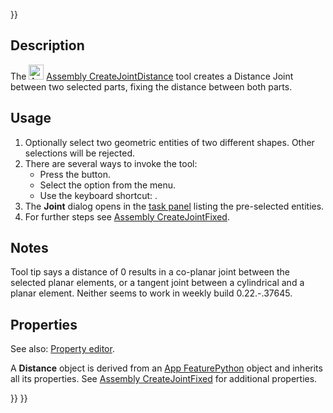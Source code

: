 <languages/>
{{UnfinishedDocu{{#translation:}}}}

{{Docnav
|[[Assembly_CreateJointBall|CreateJointBall]]
|[[Assembly_CreateJointParallel|CreateJointParallel]]
|[[Assembly_Workbench|Assembly]]
|IconL=Assembly_CreateJointBall.svg
|IconR=Assembly_CreateJointParallel.svg
|IconC=Workbench_Assembly.svg
}}

{{GuiCommand
|Name=Assembly CreateJointDistance
|MenuLocation=Assembly → Distance Joint
|Workbenches=[[Assembly_Workbench|Assembly]]
|Shortcut={{KEY|D}}
|Version=1.0
|SeeAlso=
}}

==Description==

The [[Image:Assembly_CreateJointDistance.svg|24px]] [[Assembly_CreateJointDistance|Assembly CreateJointDistance]] tool creates a Distance Joint between two selected parts, fixing the distance between both parts.

==Usage==

# Optionally select two geometric entities of two different shapes. Other selections will be rejected.
# There are several ways to invoke the tool:
#* Press the {{Button|[[Image:Assembly_CreateJointDistance.svg|16px]] [[Assembly_CreateJointDistance|Distance Joint]]}} button.
#* Select the {{MenuCommand|Assembly → [[Image:Assembly_CreateJointDistance.svg|16px]] Distance Joint}} option from the menu.
#* Use the keyboard shortcut: {{KEY|D}}.
# The '''Joint''' dialog opens in the [[Task_panel|task panel]] listing the pre-selected entities.
# For further steps see [[Assembly_CreateJointFixed#Usage|Assembly CreateJointFixed]].

==Notes==

Tool tip says a distance of 0 results in a co-planar joint between the selected planar elements, or a tangent joint between a cylindrical and a planar element. Neither seems to work in weekly build 0.22.-.37645.

==Properties==

See also: [[Property_editor|Property editor]].

A '''Distance''' object is derived from an [[App_FeaturePython|App FeaturePython]] object and inherits all its properties. See [[Assembly_CreateJointFixed#Properties|Assembly CreateJointFixed]] for additional properties.


{{Docnav
|[[Assembly_CreateJointBall|CreateJointBall]]
|[[Assembly_CreateJointParallel|CreateJointParallel]]
|[[Assembly_Workbench|Assembly]]
|IconL=Assembly_CreateJointBall.svg
|IconR=Assembly_CreateJointParallel.svg
|IconC=Workbench_Assembly.svg
}}

{{Assembly_Tools_navi{{#translation:}}}}
{{Userdocnavi{{#translation:}}}}